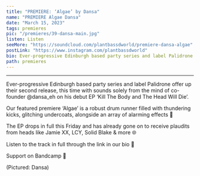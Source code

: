 ---
title: "PREMIERE: ‘Algae’ by Dansa"
name: "PREMIERE Algae Dansa"
date: "March 15, 2023"
tags: premieres
pic: "/premieres/39-dansa-main.jpg"
listen: Listen
seeMore: "https://soundcloud.com/plantbassdworld/premiere-dansa-algae"
postLink: "https://www.instagram.com/plantbassdworld"
bio: Ever-progressive Edinburgh based party series and label Palidrone offer up their second release, this time with sounds solely from the mind of co-founder Dansa
path: premieres
---

<SoundCloud url="https://soundcloud.com/plantbassdworld/premiere-dansa-algae" name="Algae" />

<hr />

Ever-progressive Edinburgh based party series and label Palidrone offer up their second release, this time with sounds solely from the mind of co-founder @dansa_eh on his debut EP ‘Kill The Body and The Head Will Die’.

Our featured premiere ‘Algae’ is a robust drum runner filled with thundering kicks, glitching undercoats, alongside an array of alarming effects 🚨

The EP drops in full this Friday and has already gone on to receive plaudits from heads like Jamie XX, LCY, Solid Blake & more 🌐

Listen to the track in full through the link in our bio 🌱

Support <HoverLink url="palidrone.bandcamp.com/album/kill-the-body-and-the-head-will-die" name="Dansa" external /> on Bandcamp 🌱

<Picture src="/premieres/39-dansa.jpg" alt="dansa cover pic" size={1200} />
<p className="smallText">(Pictured: Dansa)</p>
